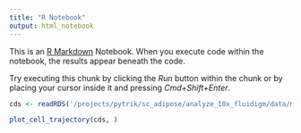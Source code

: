 ```yaml
---
title: "R Notebook"
output: html_notebook
---
```


This is an [R Markdown](http://rmarkdown.rstudio.com) Notebook. When you execute code within the notebook, the results appear beneath the code. 

Try executing this chunk by clicking the *Run* button within the chunk or by placing your cursor inside it and pressing *Cmd+Shift+Enter*. 

```r
cds <- readRDS('/projects/pytrik/sc_adipose/analyze_10x_fluidigm/data/monocle/10x-180831-monocle')
```


```r
plot_cell_trajectory(cds, )
```

